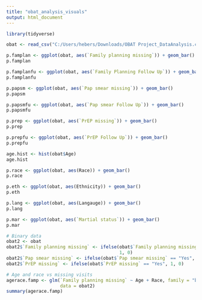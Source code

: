 ```yaml
---
title: "obat_analysis_visuals"
output: html_document
---
```


```r
library(tidyverse)

obat <- read_csv("C:/Users/hebers/Downloads/OBAT Project_DataAnalysis.csv")
```

```r
p.famplan <- ggplot(obat, aes(`Family planning missing`)) + geom_bar()
p.famplan

p.famplanfu <- ggplot(obat, aes(`Family Planning Follow Up`)) + geom_bar()
p.famplanfu

p.papsm <- ggplot(obat, aes(`Pap smear missing`)) + geom_bar()
p.papsm

p.papsmfu <- ggplot(obat, aes(`Pap smear Follow Up`)) + geom_bar()
p.papsmfu

p.prep <- ggplot(obat, aes(`PrEP missing`)) + geom_bar()
p.prep

p.prepfu <- ggplot(obat, aes(`PrEP Follow Up`)) + geom_bar()
p.prepfu

age.hist <- hist(obat$Age)
age.hist

p.race <- ggplot(obat, aes(Race)) + geom_bar()
p.race

p.eth <- ggplot(obat, aes(Ethnicity)) + geom_bar()
p.eth

p.lang <- ggplot(obat, aes(Langauge)) + geom_bar()
p.lang

p.mar <- ggplot(obat, aes(`Martial status`)) + geom_bar()
p.mar

# Binary data
obat2 <- obat
obat2$`Family planning missing` <- ifelse(obat$`Family planning missing` == "Yes", 
                                          1, 0)
obat2$`Pap smear missing` <- ifelse(obat$`Pap smear missing` == "Yes", 1, 0)
obat2$`PrEP missing` <- ifelse(obat$`PrEP missing` == "Yes", 1, 0)

# Age and race vs missing visits
agerace.famp <- glm(`Family planning missing` ~ Age + Race, family = "binomial", 
                    data = obat2)
summary(agerace.famp)
```

